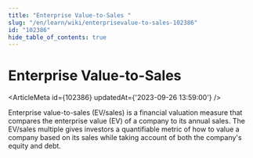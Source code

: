 ```yaml
---
title: "Enterprise Value-to-Sales "
slug: "/en/learn/wiki/enterprisevalue-to-sales-102386"
id: "102386"
hide_table_of_contents: true
---
```



# Enterprise Value-to-Sales 

<ArticleMeta id={102386} updatedAt={'2023-09-26 13:59:00'} />
<div className='border-solid border-b border-t-0 my-4 border-[var(--ifm-color-gray-300)]' />

Enterprise value-to-sales (EV/sales) is a financial valuation measure that compares the enterprise value (EV) of a company to its annual sales. The EV/sales multiple gives investors a quantifiable metric of how to value a company based on its sales while taking account of both the company's equity and debt.
